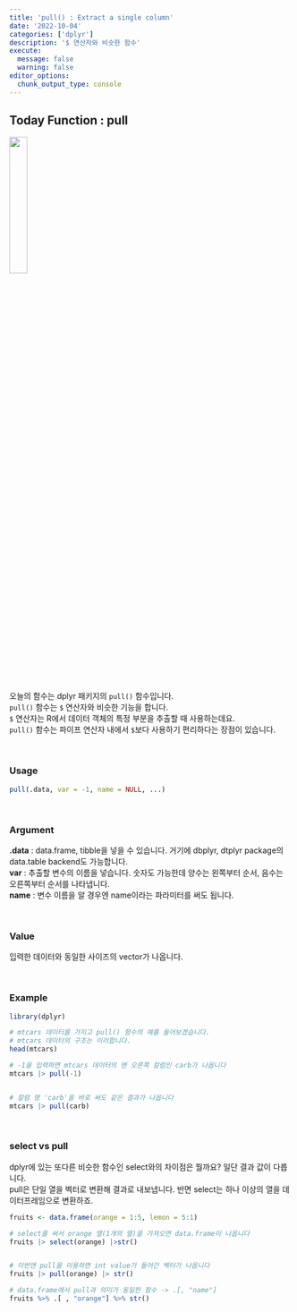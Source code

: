 ```yaml
---
title: 'pull() : Extract a single column'
date: '2022-10-04'
categories: ['dplyr']
description: '$ 연산자와 비슷한 함수'
execute: 
  message: false
  warning: false
editor_options: 
  chunk_output_type: console
---
```


## Today Function : pull

![](logo.png){width="25%"}

오늘의 함수는 dplyr 패키지의 `pull()` 함수입니다. <br/> `pull()` 함수는 `$` 연산자와 비슷한 기능을 합니다. <br/> `$` 연산자는 R에서 데이터 객체의 특정 부분을 추출할 때 사용하는데요. <br/> `pull()` 함수는 파이프 연산자 내에서 `$`보다 사용하기 편리하다는 장점이 있습니다.

<br/>

### Usage

```r
pull(.data, var = -1, name = NULL, ...)
```

<br/>

### Argument

**.data** : data.frame, tibble을 넣을 수 있습니다. 거기에 dbplyr, dtplyr package의 data.table backend도 가능합니다. <br/> **var** : 추출할 변수의 이름을 넣습니다. 숫자도 가능한데 양수는 왼쪽부터 순서, 음수는 오른쪽부터 순서를 나타냅니다. <br/> **name** : 변수 이름을 알 경우엔 name이라는 파라미터를 써도 됩니다.

<br/>

### Value

입력한 데이터와 동일한 사이즈의 vector가 나옵니다.

<br/>

### Example

```r
library(dplyr)

# mtcars 데이터를 가지고 pull() 함수의 예를 들어보겠습니다.
# mtcars 데이터의 구조는 이러합니다.
head(mtcars)

# -1을 입력하면 mtcars 데이터의 맨 오른쪽 칼럼인 carb가 나옵니다
mtcars |> pull(-1)


# 칼럼 명 'carb'을 바로 써도 같은 결과가 나옵니다
mtcars |> pull(carb)
```

<br/>

### select vs pull

dplyr에 있는 또다른 비슷한 함수인 select와의 차이점은 뭘까요? 일단 결과 값이 다릅니다. <br/> pull은 단일 열을 벡터로 변환해 결과로 내보냅니다. 반면 select는 하나 이상의 열을 데이터프레임으로 변환하죠.

```r
fruits <- data.frame(orange = 1:5, lemon = 5:1)

# select를 써서 orange 열(1개의 열)을 가져오면 data.frame이 나옵니다
fruits |> select(orange) |>str()


# 이번엔 pull을 이용하면 int value가 들어간 벡터가 나옵니다
fruits |> pull(orange) |> str()

# data.frame에서 pull과 의미가 동일한 함수 -> .[, "name"]
fruits %>% .[ , "orange"] %>% str()
```
